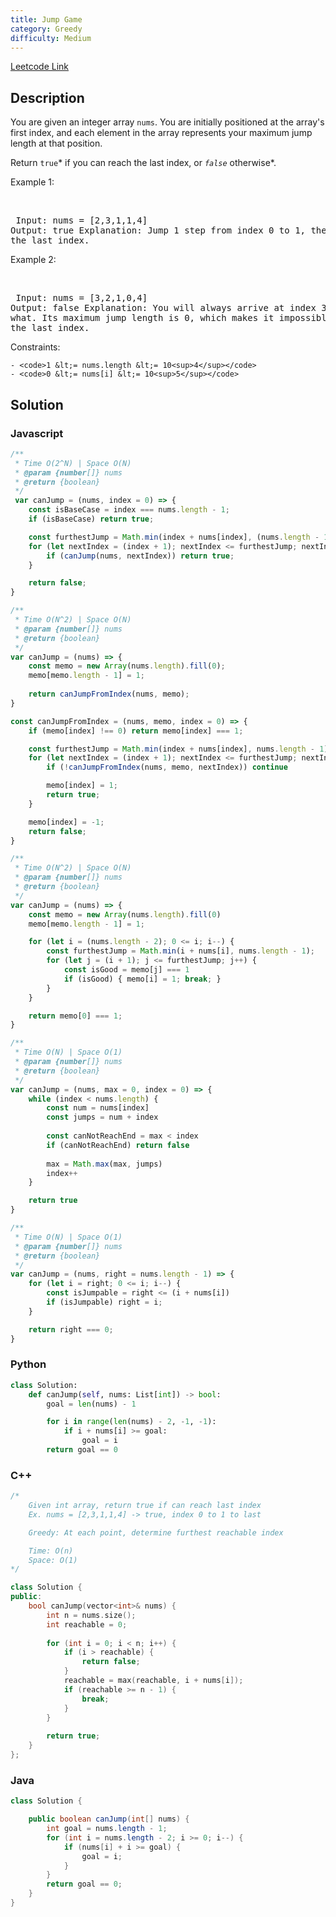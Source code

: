 ```yaml
---
title: Jump Game
category: Greedy
difficulty: Medium
---
```


<Callout>

[Leetcode Link](https://leetcode.com/problems/jump-game)

</Callout>

## Description
You are given an integer array <code>nums</code>. You are initially positioned at the array&#39;s first index, and each element in the array represents your maximum jump length at that position.

Return <code>true</code>* if you can reach the last index, or *<code>false</code>* otherwise*.

 
Example 1:

<br /><pre className="overflow-x-auto">
Input: nums = [2,3,1,1,4]
Output: true
Explanation: Jump 1 step from index 0 to 1, then 3 steps to the last index.
</pre>

Example 2:

<br /><pre className="overflow-x-auto">
Input: nums = [3,2,1,0,4]
Output: false
Explanation: You will always arrive at index 3 no matter what. Its maximum jump length is 0, which makes it impossible to reach the last index.
</pre>

 
Constraints:


	- <code>1 &lt;= nums.length &lt;= 10<sup>4</sup></code>
	- <code>0 &lt;= nums[i] &lt;= 10<sup>5</sup></code>



## Solution

### Javascript
```javascript
/**
 * Time O(2^N) | Space O(N)
 * @param {number[]} nums
 * @return {boolean}
 */
 var canJump = (nums, index = 0) => {
    const isBaseCase = index === nums.length - 1;
    if (isBaseCase) return true;

    const furthestJump = Math.min(index + nums[index], (nums.length - 1));
    for (let nextIndex = (index + 1); nextIndex <= furthestJump; nextIndex++) {
        if (canJump(nums, nextIndex)) return true;
    }

    return false;
}

/**
 * Time O(N^2) | Space O(N)
 * @param {number[]} nums
 * @return {boolean}
 */
var canJump = (nums) => {
    const memo = new Array(nums.length).fill(0);
    memo[memo.length - 1] = 1;
    
    return canJumpFromIndex(nums, memo);
}

const canJumpFromIndex = (nums, memo, index = 0) => {
    if (memo[index] !== 0) return memo[index] === 1;

    const furthestJump = Math.min(index + nums[index], nums.length - 1);
    for (let nextIndex = (index + 1); nextIndex <= furthestJump; nextIndex++) {
        if (!canJumpFromIndex(nums, memo, nextIndex)) continue

        memo[index] = 1;
        return true;
    }

    memo[index] = -1;
    return false;
}

/**
 * Time O(N^2) | Space O(N)
 * @param {number[]} nums
 * @return {boolean}
 */
var canJump = (nums) => {
    const memo = new Array(nums.length).fill(0)
    memo[memo.length - 1] = 1;

    for (let i = (nums.length - 2); 0 <= i; i--) {
        const furthestJump = Math.min(i + nums[i], nums.length - 1);
        for (let j = (i + 1); j <= furthestJump; j++) {
            const isGood = memo[j] === 1
            if (isGood) { memo[i] = 1; break; }
        }
    }

    return memo[0] === 1;
}

/**
 * Time O(N) | Space O(1)
 * @param {number[]} nums
 * @return {boolean}
 */
var canJump = (nums, max = 0, index = 0) => {
    while (index < nums.length) {
        const num = nums[index]
        const jumps = num + index
        
        const canNotReachEnd = max < index
        if (canNotReachEnd) return false
        
        max = Math.max(max, jumps)
        index++
    }

    return true
}

/**
 * Time O(N) | Space O(1)
 * @param {number[]} nums
 * @return {boolean}
 */
var canJump = (nums, right = nums.length - 1) => {
    for (let i = right; 0 <= i; i--) {
        const isJumpable = right <= (i + nums[i])
        if (isJumpable) right = i;
    }

    return right === 0;
}


```
### Python
```python
class Solution:
    def canJump(self, nums: List[int]) -> bool:
        goal = len(nums) - 1

        for i in range(len(nums) - 2, -1, -1):
            if i + nums[i] >= goal:
                goal = i
        return goal == 0

```
### C++
```cpp
/*
    Given int array, return true if can reach last index
    Ex. nums = [2,3,1,1,4] -> true, index 0 to 1 to last

    Greedy: At each point, determine furthest reachable index

    Time: O(n)
    Space: O(1)
*/

class Solution {
public:
    bool canJump(vector<int>& nums) {
        int n = nums.size();
        int reachable = 0;
        
        for (int i = 0; i < n; i++) {
            if (i > reachable) {
                return false;
            }
            reachable = max(reachable, i + nums[i]);
            if (reachable >= n - 1) {
                break;
            }
        }
        
        return true;
    }
};

```
### Java
```java
class Solution {

    public boolean canJump(int[] nums) {
        int goal = nums.length - 1;
        for (int i = nums.length - 2; i >= 0; i--) {
            if (nums[i] + i >= goal) {
                goal = i;
            }
        }
        return goal == 0;
    }
}

```


